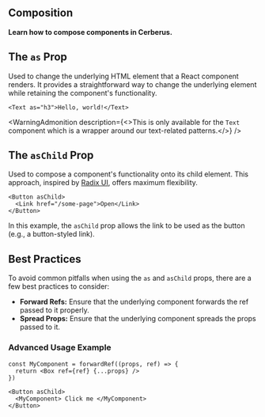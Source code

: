 ---
---


## Composition

<strong>Learn how to compose components in Cerberus.</strong>

## The `as` Prop

Used to change the underlying HTML element that a React component renders. It
provides a straightforward way to change the underlying element while retaining
the component's functionality.

```tsx
<Text as="h3">Hello, world!</Text>
```

<WarningAdmonition description={<>This is only available for the <code>Text</code> component which is a wrapper around our text-related patterns.</>} />

## The `asChild` Prop

Used to compose a component's functionality onto its child element. This
approach, inspired by
[Radix UI](https://www.radix-ui.com/primitives/docs/utilities/slot), offers
maximum flexibility.

```tsx
<Button asChild>
  <Link href="/some-page">Open</Link>
</Button>
```

In this example, the `asChild` prop allows the link to be used as the
button (e.g., a button-styled link).

## Best Practices

To avoid common pitfalls when using the `as` and `asChild` props, there are a
few best practices to consider:

- **Forward Refs:** Ensure that the underlying component forwards the ref passed
  to it properly.
- **Spread Props:** Ensure that the underlying component spreads the props
  passed to it.

### Advanced Usage Example

```tsx
const MyComponent = forwardRef((props, ref) => {
  return <Box ref={ref} {...props} />
})

<Button asChild>
  <MyComponent> Click me </MyComponent>
</Button>
```